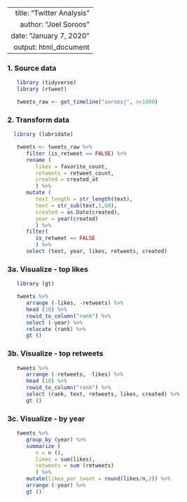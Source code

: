 ----
   title: "Twitter Analysis"
   author: "Joel Soroos"
   date: "January 7, 2020"
   output: html_document 
---


### 1. Source data
```r

   library (tidyverse)
   library (rtweet)

   tweets_raw <- get_timeline("soroosj", n=1000)
```
 
   
### 2. Transform data
```r

  library (lubridate)

   tweets <- tweets_raw %>%
      filter (is_retweet == FALSE) %>%
      rename (
         likes = favorite_count,
         retweets = retweet_count,
         created = created_at
         ) %>%
      mutate (
         text_length = str_length(text),
         text = str_sub(text,1,60),
         created = as.Date(created),
         year = year(created)
         ) %>% 
      filter(
         is_retweet == FALSE
         ) %>%
      select (text, year, likes, retweets, created)
```


### 3a. Visualize - top likes
```r

   library (gt)

   tweets %>%
      arrange (-likes, -retweets) %>%
      head (10) %>%
      rowid_to_column("rank") %>%
      select (-year) %>%
      relocate (rank) %>%
      gt () 
```


### 3b. Visualize - top retweets
```r

   tweets %>%
      arrange (-retweets, -likes) %>%
      head (10) %>%
      rowid_to_column("rank") %>%
      select (rank, text, retweets, likes, created) %>%
      gt ()
```


### 3c. Visualize - by year
```r

   tweets %>%
      group_by (year) %>%
      summarize (
         n = n (),
         likes = sum(likes),
         retweets = sum (retweets)
         ) %>%
      mutate(likes_per_tweet = round(likes/n,2)) %>%
      arrange (-year) %>%
      gt () 
```